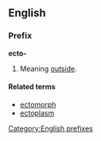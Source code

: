 ==English==
===Prefix===
'''ecto-'''

#Meaning [[outside]].

====Related terms====
*[[ectomorph]]
*[[ectoplasm]]

[[Category:English prefixes]]